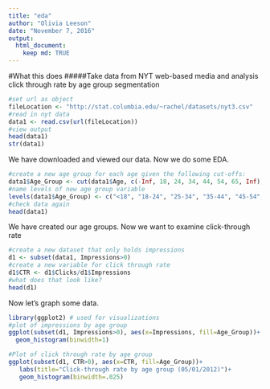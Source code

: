 ```yaml
---
title: "eda"
author: "Olivia Leeson"
date: "November 7, 2016"
output: 
  html_document:
    keep md: TRUE
---
```

#What this does 
#####Take data from NYT web-based media and analysis click through rate by age group segmentation

```r
#set url as object
fileLocation <- "http://stat.columbia.edu/~rachel/datasets/nyt3.csv"
#read in nyt data
data1 <- read.csv(url(fileLocation))
#view output
head(data1)
str(data1)
```

We have downloaded and viewed our data. Now we do some EDA. 

```r
#create a new age group for each age given the following cut-offs: 
data1$Age_Group <- cut(data1$Age, c(-Inf, 18, 24, 34, 44, 54, 65, Inf))
#name levels of new age group variable
levels(data1$Age_Group) <- c("<18", "18-24", "25-34", "35-44", "45-54", "55-64", "65+")
#check data again
head(data1)
```

We have created our age groups. Now we want to examine click-through rate

```r
#create a new dataset that only holds impressions
d1 <- subset(data1, Impressions>0)
#create a new variable for click through rate
d1$CTR <- d1$Clicks/d1$Impressions
#what does that look like?
head(d1)
```

Now let's graph some data. 

```r
library(ggplot2) # used for visualizations
#plot of impressions by age group
ggplot(subset(d1, Impressions>0), aes(x=Impressions, fill=Age_Group))+
  geom_histogram(binwidth=1)

#Plot of click through rate by age group
ggplot(subset(d1, CTR>0), aes(x=CTR, fill=Age_Group))+
   labs(title="Click-through rate by age group (05/01/2012)")+
   geom_histogram(binwidth=.025)

```